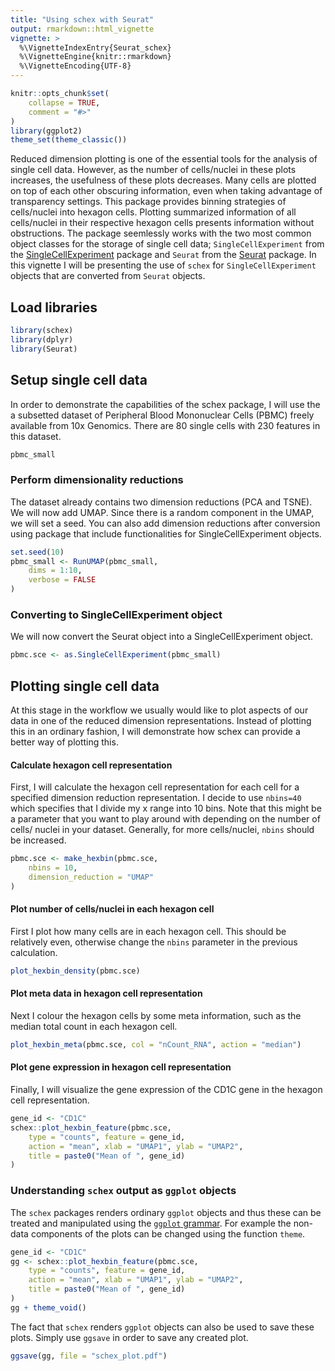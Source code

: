 ```yaml
---
title: "Using schex with Seurat"
output: rmarkdown::html_vignette
vignette: >
  %\VignetteIndexEntry{Seurat_schex}
  %\VignetteEngine{knitr::rmarkdown}
  %\VignetteEncoding{UTF-8}
---
```


```r
knitr::opts_chunk$set(
    collapse = TRUE,
    comment = "#>"
)
library(ggplot2)
theme_set(theme_classic())
```

Reduced dimension plotting is one of the essential tools for the analysis of single cell data. However, as the number of cells/nuclei in these plots increases, the usefulness of these plots decreases. Many cells are plotted on top of each other obscuring information, even when taking advantage of transparency settings. This package provides binning strategies of cells/nuclei into hexagon cells. Plotting summarized information of all cells/nuclei in their respective hexagon cells presents information without obstructions. The package seemlessly works with the two most common object classes for the storage of single cell data; `SingleCellExperiment` from the [SingleCellExperiment](https://bioconductor.org/packages/3.9/bioc/html/SingleCellExperiment.html) package and `Seurat` from the [Seurat](https://satijalab.org/seurat/) package. In this vignette I will be presenting the use of `schex` for `SingleCellExperiment` objects that are converted from `Seurat` objects.

## Load libraries

```r
library(schex)
library(dplyr)
library(Seurat)
```

## Setup single cell data

In order to demonstrate the capabilities of the schex package, I will use the a subsetted dataset of Peripheral Blood Mononuclear Cells (PBMC) freely available from 10x Genomics. There are 80 single cells with 230 features in this dataset.

```r
pbmc_small
```

### Perform dimensionality reductions

The dataset already contains two dimension reductions (PCA and TSNE). We will now add UMAP. Since there is a random component in the UMAP, we will set a seed. You can also add dimension reductions after conversion using package that include functionalities for SingleCellExperiment objects.

```r
set.seed(10)
pbmc_small <- RunUMAP(pbmc_small,
    dims = 1:10,
    verbose = FALSE
)
```

### Converting to SingleCellExperiment object

We will now convert the Seurat object into a SingleCellExperiment object.

```r
pbmc.sce <- as.SingleCellExperiment(pbmc_small)
```

## Plotting single cell data

At this stage in the workflow we usually would like to plot aspects of our data in one of the reduced dimension representations. Instead of plotting this in an ordinary fashion, I will demonstrate how schex can provide a better way of plotting this.

#### Calculate hexagon cell representation

First, I will calculate the hexagon cell representation for each cell for a specified dimension reduction representation. I decide to use `nbins=40` which specifies that I divide my x range into 10 bins. Note that this might be a parameter that you want to play around with depending on the number of cells/ nuclei in your dataset. Generally, for more cells/nuclei, `nbins` should be increased.

```r
pbmc.sce <- make_hexbin(pbmc.sce,
    nbins = 10,
    dimension_reduction = "UMAP"
)
```

#### Plot number of cells/nuclei in each hexagon cell

First I plot how many cells are in each hexagon cell. This should be relatively even, otherwise change the `nbins` parameter in the previous calculation.

```r
plot_hexbin_density(pbmc.sce)
```

#### Plot meta data in hexagon cell representation

Next I colour the hexagon cells by some meta information, such as the median total count in each hexagon cell.

```r
plot_hexbin_meta(pbmc.sce, col = "nCount_RNA", action = "median")
```

#### Plot gene expression in hexagon cell representation

Finally, I will visualize the gene expression of the CD1C gene in the hexagon cell representation.

```r
gene_id <- "CD1C"
schex::plot_hexbin_feature(pbmc.sce,
    type = "counts", feature = gene_id,
    action = "mean", xlab = "UMAP1", ylab = "UMAP2",
    title = paste0("Mean of ", gene_id)
)
```

### Understanding `schex` output as `ggplot` objects

The `schex` packages renders ordinary `ggplot` objects and thus these can be treated and manipulated using the [`ggplot` grammar](https://ggplot2.tidyverse.org/). For example the non-data components of the plots can be changed using the function `theme`.

```r
gene_id <- "CD1C"
gg <- schex::plot_hexbin_feature(pbmc.sce,
    type = "counts", feature = gene_id,
    action = "mean", xlab = "UMAP1", ylab = "UMAP2",
    title = paste0("Mean of ", gene_id)
)
gg + theme_void()
```

The fact that `schex` renders `ggplot` objects can also be used to save these plots. Simply use `ggsave` in order to save any created plot.

```r
ggsave(gg, file = "schex_plot.pdf")
```
